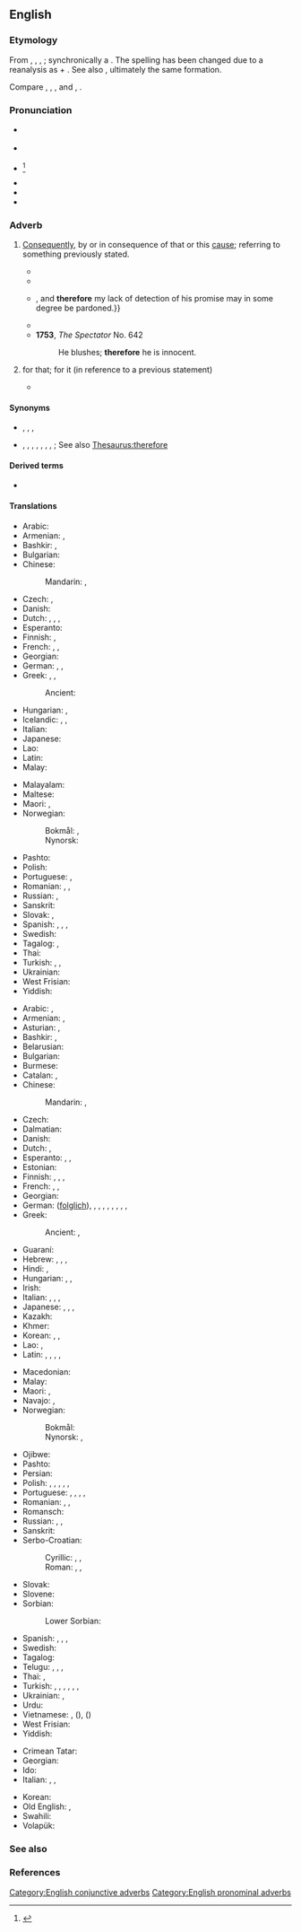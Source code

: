 ==English==

===Etymology===
From {{inh|en|enm|therfore}}, {{m|enm|therfor}}, {{m|enm|tharfore}}, {{m|enm|thorfore}}; synchronically a {{univ|en|there|pos1=pronomial adverb|for|nocap=1|lit=for that (reason)}}. The spelling has been changed due to a reanalysis as {{m|en|there}} + {{m|en|fore||lit=forward from that; [[thence]]}}. See also {{m|en|therefor}}, ultimately the same formation.

Compare {{cog|stq|deerfoar}}, {{cog|nl|daarvoor}}, {{cog|de|dafür}}, {{cog|da|-}} and {{cog|no|derfor}}, {{cog|sv|därför}}.

===Pronunciation===
* {{a|RP}} {{IPA|en|/ˈðɛəfɔː/}}
* {{a|GenAm}} {{IPA|en|/ˈðɛəɹfɔɹ/}}
* {{i|obsolete}} {{IPA|en|/ˈðɜːɹˌfɔːɹ/}}<ref>{{R:Jespersen MEGoHP|I|4.36|124}}</ref>
* {{audio|en|en-us-therefore.ogg|Audio (US)}}
* {{rhymes|en|ɛə(ɹ)fɔː(ɹ)|s=2}}
* {{hyphenation|en|there|fore}}

===Adverb===
{{en-adv|-}}

# {{lb|en|conjunctive}} [[consequently|Consequently]], by or in consequence of that or this [[cause]]; referring to something previously stated.
#: {{ux|en|Traditional values will always have a place. '''Therefore''', they will never lose relevance.}}
#* {{RQ:King James Version|Luke|14|20|passage=I have married a wife, and '''therefore''' I can not come.}}
#* {{quote-book|en|year=1637|author={{w|René Descartes}}|title={{w|Discourse on the Method}}
|passage=Je pense, donc je suis (I think, '''therefore''' I am)}}
#* {{RQ:Churchill Celebrity|chapter=1|passage=In the old days, to my commonplace and unobserving mind, he gave no evidences of genius whatsoever. He never read me any of his manuscripts,&nbsp;{{...}}, and '''therefore''' my lack of detection of his promise may in some degree be pardoned.}}
#* {{quote-journal|en|year=2012|month=March-April|author=[[w:Terry Sejnowski|Terrence J. Sejnowski]]
|volume=100|issue=2|page=171|magazine={{w|American Scientist}}
|title=[http://www.americanscientist.org/bookshelf/pub/well-connected-brains Well-connected Brains]
|passage=Creating a complete map of the human connectome would '''therefore''' be a monumental milestone but not the end of the journey to understanding how our brains work.}}
#* '''1753''', ''The Spectator'' No. 642
#*: He blushes; '''therefore''' he is innocent.
# {{lb|en|conjunctive|archaic}} for that; for it (in reference to a previous statement)
#* {{RQ:King James Version|Matthew|19|27|passage=Behold, we have forsaken all, and followed thee; what shall we have '''therefore'''?}}

====Synonyms====
* {{sense|for that purpose}} {{l|en|so}}, {{l|en|thus}}, {{l|en|to that end}}, {{l|en|to this end}}
* {{sense|consequently}} {{l|en|hence}}, {{l|en|then}}, {{l|en|thus}}, {{l|en|accordingly}}, {{l|en|as a result}}, {{l|en|thereby}}, {{l|en|eo ipso}}, {{l|en|∴}} {{qualifier|math}}; See also [[Thesaurus:therefore]]

====Derived terms====
* {{l|en|I think; therefore I am}}

====Translations====
{{trans-top|consequently; by consequence}}
* Arabic: {{t+|ar|إِذَنْ}}
* Armenian: {{t+|hy|հետևաբար}}, {{t+|hy|ուստի}}
* Bashkir: {{t|ba|шуға күрә}}, {{t|ba|шуның өсөн}}
* Bulgarian: {{t+|bg|следователно}}
* Chinese:
*: Mandarin: {{t+|cmn|所以|tr=suǒyǐ|sc=Hani}}, {{t+|cmn|因此|tr=yīncǐ|sc=Hani}}
* Czech: {{t+|cs|proto}}, {{t+|cs|tudíž}}
* Danish: {{t+|da|derfor}}
* Dutch: {{t+|nl|daarom}}, {{t+|nl|bijgevolg}} {{qualifier|formal}}, {{t+|nl|daardoor}} {{qualifier|beginning of sentence}}, {{t+|nl|waardoor}} {{qualifier|not in beginning of sentence}}
* Esperanto: {{t+|eo|do}}
* Finnish: {{t+|fi|joten}}, {{t+|fi|siten}}
* French: {{t+|fr|par conséquent}}, {{t+|fr|en conséquence}}, {{t+|fr|donc}}
* Georgian: {{t|ka|შესაბამისად}}
* German: {{t+|de|deswegen}}, {{t+|de|deshalb}}, {{t+|de|darum}}
* Greek: {{t+|el|επομένως}}, {{t+|el|οπότε}}, {{t+|el|άρα}}
*: Ancient: {{t|grc|διό}}
* Hungarian: {{t+|hu|következésképpen}}, {{t+|hu|tehát}}
* Icelandic: {{t+|is|þess vegna}}, {{t|is|þar af leiðir}}, {{t|is|þar af leiðandi}}
* Italian: {{t+|it|dunque}}
* Japanese: {{t+|ja|従って|tr=したがって, shitagatte}}
* Lao: {{t-needed|lo}}
* Latin: {{t|la|igitur}}
* Malay: {{t+|ms|jadi}}
{{trans-mid}}
* Malayalam: {{t|ml|അതുകൊണ്ട്}}
* Maltese: {{t|mt|għaldaqstant}}
* Maori: {{t|mi|nā reira}} {{q|refers to past events}}, {{t|mi|mā reira}} {{q|for future events}}
* Norwegian:
*: Bokmål: {{t|nb|følgelig}}, {{t|nb|således}}
*: Nynorsk: {{t|nn|soleis}}
* Pashto: {{t+|ps|نو|tr=no}}
* Polish: {{t+|pl|więc}}
* Portuguese: {{t+|pt|portanto}}, {{t+|pt|consequentemente}}
* Romanian: {{t+|ro|deci}}, {{t+|ro|așadar}}, {{t|ro|prin urmare}}
* Russian: {{t+|ru|сле́довательно}}, {{qualifier|somewhat}} {{t+|ru|зато́}}
* Sanskrit: {{t+|sa|तस्मात्|tr=tasmāt}}
* Slovak: {{t|sk|teda}}, {{t|sk|takže}}
* Spanish: {{t+|es|por eso}}, {{t+|es|por consiguiente}}, {{t+|es|por lo tanto}}, {{t+|es|por ende}}
* Swedish: {{t+|sv|därför}}
* Tagalog: {{t|tl|ergo}}, {{t+|tl|kaya}}
* Thai: {{t+|th|จึง}}
* Turkish: {{t|tr|bu yüzden}}, {{t|tr|bundan dolayı}}, {{t|tr|o yüzden}}
* Ukrainian: {{t|uk|о́тже}}
* West Frisian: {{t|fy|dêrom}}
* Yiddish: {{t|yi|דערפֿאַר|sc=Hebr}}
{{trans-bottom}}

{{trans-top|for that or this reason; for that}}
* Arabic: {{t|ar|لِذٰلِكَ}}, {{t|ar|لِهٰذَا}}
* Armenian: {{t+|hy|ուրեմն}}, {{t+|hy|ուստի}}
* Asturian: {{t|ast|poro}}, {{t|ast|por eso}}
* Bashkir: {{t|ba|шуға күрә}}, {{t|ba|шуның өсөн}}
* Belarusian: {{t|be|таму́}}
* Bulgarian: {{t+|bg|затова́}}
* Burmese: {{t+|my|ထို့ကြောင့်}}
* Catalan: {{t+|ca|per tant}}, {{t|ca|per això}}
* Chinese:
*: Mandarin: {{t+|cmn|所以|tr=suǒyǐ|sc=Hani}}, {{t+|cmn|因此|tr=yīncǐ|sc=Hani}}
* Czech: {{t+|cs|proto}}
* Dalmatian: {{t|dlm|duanc}}
* Danish: {{t+|da|derfor}}
* Dutch: {{t+|nl|daarom}}, {{t+|nl|daarvoor}}
* Esperanto: {{t+|eo|tial}}, {{t|eo|tial ĉi}}, {{t|eo|ĉi tial}}
* Estonian: {{t+|et|sellepärast}}
* Finnish: {{t+|fi|siksi}}, {{t|fi|sen vuoksi}}, {{t|fi|sen takia}}, {{t+|fi|joten}}
* French: {{t+|fr|donc}}, {{t|fr|pour ça}}, {{t+|fr|en conséquence}}
* Georgian: {{t|ka|მაშასადამე}}
* German: {{t+|de|also}} ([[folglich]]), {{t+|de|daher}}, {{qualifier|archaic, literary}} {{t+|de|sonach}}, {{t+|de|darum}}, {{qualifier|literary}} {{t+|de|demnach}}, {{t+|de|demzufolge}}, {{t+|de|deshalb}}, {{t+|de|deswegen}}, {{t+|de|mithin}}, {{t+|de|somit}}
* Greek: {{t+|el|επομένως}}
*: Ancient: {{t|grc|οὖν}}, {{t|grc|τοίνυν}}
* Guaraní: {{t|gn|upévare}}
* Hebrew: {{t+|he|אָז|tr=az}}, {{t+|he|עַל כֵּן|sc=Hebr}}, {{t|he|לְפִיכָךְ|sc=Hebr}}, {{t|he|לָכֵן|tr=lachen}}
* Hindi: {{t|hi|इसलिए}}, {{t|hi|इसलिये}}
* Hungarian: {{t+|hu|azért}}, {{t+|hu|ezért}}, {{t+|hu|emiatt}}
* Irish: {{t|ga|dá bhrí sin}}
* Italian: {{t+|it|quindi}}, {{t+|it|dunque}}, {{t+|it|perciò}}, {{t+|it|pertanto}}
* Japanese: {{t|ja|それ故に|tr=それゆえに, soreyue ni|sc=Jpan}}, {{t|ja|故に|tr=ゆえに, yue ni|sc=Jpan}}, {{t|ja|ですから|tr=desu kara}}, {{t+|ja|従って|tr=したがって, shitagatte}}
* Kazakh: {{t+|kk|сондықтан}}
* Khmer: {{t|km|អញ្ចឹង}}
* Korean: {{t+|ko|따라서}}, {{t+|ko|그래서}}, {{t+|ko|그러므로}}
* Lao: {{t|lo|ດັ່ງນັ້ນ}}, {{t|lo|ແລ້ວຈືງ}}
* Latin: {{t+|la|ergō}}, {{t|la|igitur}}, {{t+|la|itaque}}, {{t+|la|autem}}, {{t|la|propterea}}
{{trans-mid}}
* Macedonian: {{t|mk|затоа}}
* Malay: {{t+|ms|jadi}}
* Maori: {{t|mi|nā reira}} {{qualifier|refers to past events}}, {{t|mi|mā reira}} {{qualifier|for future events}}
* Navajo: {{t|nv|háálá}}, {{t|nv|éí biniinaa}}
* Norwegian:
*: Bokmål: {{t+|nb|derfor}}
*: Nynorsk: {{t|nn|difor}}, {{t|nn|derfor}}
* Ojibwe: {{t|oj|nindawaa}}
* Pashto: {{t|ps|ځکه|tr=źëka}}
* Persian: {{t|fa|بدلیل آن|tr=be-dalil-e ân|sc=fa-Arab}}
* Polish: {{t+|pl|więc}}, {{t+|pl|zatem}}, {{t+|pl|dlatego}}, {{t+|pl|przeto}}, {{t|pl|tak że}}, {{t+|pl|toteż}}
* Portuguese: {{t+|pt|portanto}}, {{t|pt|assim sendo}}, {{t|pt|por isto}}, {{t+|pt|logo}}, {{t+|pt|por isso}}
* Romanian: {{t+|ro|deci}}, {{t+|ro|așadar}}, {{t|ro|prin urmare}}
* Romansch: {{t|rm|perquai}}
* Russian: {{t+|ru|поэ́тому}}, {{t+|ru|потому́}}, {{t+|ru|посему́}} {{qualifier|dated or poetic}}
* Sanskrit: {{t+|sa|यथा}}
* Serbo-Croatian:
*: Cyrillic: {{t|sh|дакле}}, {{t|sh|стога}}, {{t|sh|зато}}
*: Roman: {{t+|sh|dakle}}, {{t+|sh|stoga}}, {{t+|sh|zato}}
* Slovak: {{t|sk|preto}}
* Slovene: {{t|sl|zato}}
* Sorbian:
*: Lower Sorbian: {{t|dsb|togodla}}
* Spanish: {{t+|es|por eso}}, {{t+|es|por consiguiente}}, {{t+|es|por lo tanto}}, {{t+|es|por ende}}
* Swedish: {{t+|sv|därför}}
* Tagalog: {{t|tl|ergo}}
* Telugu: {{t|te|అందుకే}}, {{t+|te|కాబట్టి}}, {{t+|te|అందుచేత}}, {{t+|te|కనుక}}
* Thai: {{t+|th|ดังนั้น}}, {{t|th|แล้วจึง}}
* Turkish: {{qualifier|obsolete}} {{t+|tr|binaenaleyh}}, {{t|tr|bu nedenle}}, {{t|tr|bu sebeple}}, {{t|tr|bu yüzden}}, {{t|tr|o yüzden}}, {{t|tr|bundan dolayı}}, {{t+|tr|dolayısıyla}}
* Ukrainian: {{t|uk|тому́}}, {{t|uk|зати́м}}
* Urdu: {{t|ur|اس لئے|tr=is li'e|sc=ur-Arab}}
* Vietnamese: {{t|vi|bởi vậy}}, {{t|vi|cho nên}} ({{t|vi|朱𢧚|sc=Hani}}), {{t+|vi|vì thế}} ({{t|vi|為勢|sc=Hani}})
* West Frisian: {{t|fy|dêrom}}
* Yiddish: {{t|yi|דערפֿאַר|sc=Hebr}}
{{trans-bottom}}

{{checktrans-top}}
* Crimean Tatar: {{t-check|crh|ayse}}
* Georgian: {{t-check|ka|ამიტომ}}
* Ido: {{t+check|io|do}}
* Italian: {{t+check|it|dunque}}, {{t+check|it|quindi}}, {{t-check|it|per questo}}
{{trans-mid}}
* Korean: {{t+check|ko|그러므로|sc=Kore}}
* Old English: {{t-check|ang|þæs|sc=Latinx}}, {{t-check|ang|þȳ|sc=Latinx}} <!-- was "[[þy|þȳ]]" - assumed inflected form or vocalised spelling; please verify if linking is acceptable. see [[User:Kephir/gadgets/xte#Translation_fixing]] -->
* Swahili: {{t-check|sw|kwa hiyo}}
* Volapük: {{t+check|vo|klu}}
{{trans-bottom}}

===See also===
{{list:en:here-there-where}}

===References===
<references/>

[[Category:English conjunctive adverbs]]
[[Category:English pronominal adverbs]]